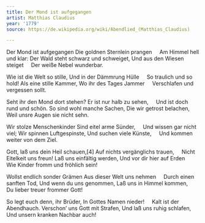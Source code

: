 ```yaml
---
title: Der Mond ist aufgegangen
artist: Matthias Claudius
year: '1779'
source: https://de.wikipedia.org/wiki/Abendlied_(Matthias_Claudius)

---
```



Der Mond ist aufgegangen
Die goldnen Sternlein prangen
     Am Himmel hell und klar:
Der Wald steht schwarz und schweiget,
Und aus den Wiesen steiget
     Der weiße Nebel wunderbar.

Wie ist die Welt so stille,
Und in der Dämmrung Hülle
     So traulich und so hold!
Als eine stille Kammer,
Wo ihr des Tages Jammer
     Verschlafen und vergessen sollt.

Seht ihr den Mond dort stehen?
Er ist nur halb zu sehen,
     Und ist doch rund und schön.
So sind wohl manche Sachen,
Die wir getrost belachen,
     Weil unsre Augen sie nicht sehn.

Wir stolze Menschenkinder
Sind eitel arme Sünder,
     Und wissen gar nicht viel;
Wir spinnen Luftgespinste,
Und suchen viele Künste,
     Und kommen weiter von dem Ziel.

Gott, laß uns dein Heil schauen,[4]
Auf nichts vergänglichs trauen,
     Nicht Eitelkeit uns freun!
Laß uns einfältig werden,
Und vor dir hier auf Erden
     Wie Kinder fromm und fröhlich sein!

Wollst endlich sonder Grämen
Aus dieser Welt uns nehmen
     Durch einen sanften Tod,
Und wenn du uns genommen,
Laß uns in Himmel kommen,
     Du lieber treuer frommer Gott!

So legt euch denn, ihr Brüder,
In Gottes Namen nieder!
     Kalt ist der Abendhauch.
Verschon’ uns Gott mit Strafen,
Und laß uns ruhig schlafen,
     Und unsern kranken Nachbar auch!
